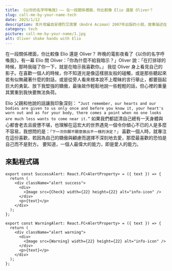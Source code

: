 ```yaml
---
title: 《以你的名字呼喚我》—— 在一段關係裡面，你比較像 Elio 還是 Oliver？
slug: call-me-by-your-name-tech
date: 2025/1/12
description: 本片改編自安德烈艾席蒙（André Aciman）2007年出版的小說，故事描述在1983年的夏天、義大利北部，17歲的男孩艾里歐遇見了來自美國、擔任父親研究助理的奧立佛，奧立佛住進了他們的別墅，艾里歐與奧立佛在這短短六星期的夏日時光中，壓抑的情感不斷暗湧騷動著，但兩人都明白這段時光終究會有結束的那一天。
category: tech
picture: call-me-by-your-name/1.jpg
alt: Oliver shake hands with Elio
---
```


在一段關係裡面，你比較像 Elio 還是 Oliver？
昨晚的電影夜看了《以你的名字呼喚我》，有一幕 Elio 問 Oliver：「你為什麼不給我暗示？」Oliver 說：「在打排球的時候，那時我碰了你一下，就是在暗示我喜歡你。」
我從 Oliver 身上看見自己的影子。在喜歡一個人的時候，你不知道光是像這樣朋友般的碰觸，或是那些聽起來若有似無藏著什麼的對話，或是從旁人看來根本說不上曖昧的言行舉止，都要鼓起巨大的勇氣、放下我堅強的驕傲，最後故作輕鬆地說一些輕輕的話，但心裡的重量其實重到我快要無法負荷。

<InfoAlert text="你好我是一個資訊欄喔！你比較像 Elio 還是 Oliver？ 昨晚的電影夜看了《以你的名字呼喚我》，有一幕 Elio 問 Oliver：「你為什麼不給我暗示？」" />

<BlogInsertImage
  relativePath="call-me-by-your-name/2.jpg"
  alt="Oliver is sad"
/>

Elio 父親和他說的話讓我印象深刻： `“Just remember, our hearts and our bodies are given
to us only once and before you know it, your heart's worn out and as for your body,
there comes a point when no one looks are much less wants to come near it.”` 如果我們都認清自己總有一天身體與心都會老去且疲憊不堪，也理解在這宏大的世界遇見一個令你傾心不已的人是多麼不容易，我想問的是：`「下一次你願不願意做出不一樣的決定？」`
喜歡一個人時，就專注在這份喜歡，若因為自己的驕傲與顧慮而選擇不深刻地去愛，那麼最喜歡的恐怕是自己而不是對方。
要知道，一個人最偉大的能力，即是愛人的能力。

<SuccessAlert text="你好我是一個綠色的資訊欄喔！你比較像 Elio 還是 Oliver？ 昨晚的電影夜看了《以你的名字呼喚我》，有一幕 Elio 問 Oliver：「你為什麼不給我暗示？」" />

<ErrorAlert text="你好我是一個紅色的資訊欄喔！你比較像 Elio 還是 Oliver？ 昨晚的電影夜看了《以你的名字呼喚我》，有一幕 Elio 問 Oliver：「你為什麼不給我暗示？」" />

<WarningAlert text="你好我是一個黃色的資訊欄喔！你比較像 Elio 還是 Oliver？ 昨晚的電影夜看了《以你的名字呼喚我》，有一幕 Elio 問 Oliver：「你為什麼不給我暗示？」" />

## 來點程式碼

```jsx:pages/index.tsx {1,3-5}
export const SuccessAlert: React.FC<AlertProperty> = ({ text }) => {
  return (
    <div className="alert success">
      <div>
        <Image src={Check} width={22} height={22} alt="info-icon" />
      </div>
      <p>{text}</p>
    </div>
  );
};

export const WarningAlert: React.FC<AlertProperty> = ({ text }) => {
  return (
    <div className="alert warning">
      <div>
        <Image src={Warning} width={22} height={22} alt="info-icon" />
      </div>
      <p>{text}</p>
    </div>
  );
};
```
